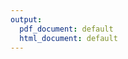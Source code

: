 ```yaml
---
output:
  pdf_document: default
  html_document: default
---
```

\documentclass[final]{beamer}
\usepackage[]{graphicx}
\usepackage[]{color}
%% maxwidth is the original width if it is less than linewidth
%% otherwise use linewidth (to make sure the graphics do not exceed the margin)
\makeatletter
\def\maxwidth{ %
  \ifdim\Gin@nat@width>\linewidth
    \linewidth
  \else
    \Gin@nat@width
  \fi
}
\makeatother

\definecolor{fgcolor}{rgb}{0.345, 0.345, 0.345}
\newcommand{\hlnum}[1]{\textcolor[rgb]{0.686,0.059,0.569}{#1}}%
\newcommand{\hlstr}[1]{\textcolor[rgb]{0.192,0.494,0.8}{#1}}%
\newcommand{\hlcom}[1]{\textcolor[rgb]{0.678,0.584,0.686}{\textit{#1}}}%
\newcommand{\hlopt}[1]{\textcolor[rgb]{0,0,0}{#1}}%
\newcommand{\hlstd}[1]{\textcolor[rgb]{0.345,0.345,0.345}{#1}}%
\newcommand{\hlkwa}[1]{\textcolor[rgb]{0.161,0.373,0.58}{\textbf{#1}}}%
\newcommand{\hlkwb}[1]{\textcolor[rgb]{0.69,0.353,0.396}{#1}}%
\newcommand{\hlkwc}[1]{\textcolor[rgb]{0.333,0.667,0.333}{#1}}%
\newcommand{\hlkwd}[1]{\textcolor[rgb]{0.737,0.353,0.396}{\textbf{#1}}}%
\let\hlipl\hlkwb

\usepackage{framed}
\makeatletter
\newenvironment{kframe}{%
 \def\at@end@of@kframe{}%
 \ifinner\ifhmode%
  \def\at@end@of@kframe{\end{minipage}}%
  \begin{minipage}{\columnwidth}%
 \fi\fi%
 \def\FrameCommand##1{\hskip\@totalleftmargin \hskip-\fboxsep
 \colorbox{shadecolor}{##1}\hskip-\fboxsep
     % There is no \\@totalrightmargin, so:
     \hskip-\linewidth \hskip-\@totalleftmargin \hskip\columnwidth}%
 \MakeFramed {\advance\hsize-\width
   \@totalleftmargin\z@ \linewidth\hsize
   \@setminipage}}%
 {\par\unskip\endMakeFramed%
 \at@end@of@kframe}
\makeatother

\definecolor{shadecolor}{rgb}{.97, .97, .97}
\definecolor{messagecolor}{rgb}{0, 0, 0}
\definecolor{warningcolor}{rgb}{1, 0, 1}
\definecolor{errorcolor}{rgb}{1, 0, 0}
\newenvironment{knitrout}{}{} % an empty environment to be redefined in TeX

\usepackage{alltt}
\usepackage{grffile}
\mode<presentation>{\usetheme{CambridgeUSPOL}}

\usepackage[utf8]{inputenc}
\usepackage{amsfonts}
\usepackage{amsmath}
\usepackage{natbib}
% \usepackage{polski}
\usepackage{graphicx}
\usepackage{array,booktabs,tabularx}
\usepackage{epstopdf}
\usepackage[dvipsnames]{xcolor}
\usepackage{colortbl}
\newcolumntype{Z}{>{\centering\arraybackslash}X}

% rysunki
\usepackage{tikz}
\usepackage{ifthen}
\usepackage{xxcolor}
\usetikzlibrary{arrows}
\usetikzlibrary[topaths]
\usetikzlibrary{decorations.pathreplacing}
%\usepackage{times}\usefonttheme{professionalfonts}  % times is obsolete
\usefonttheme[onlymath]{serif}
\boldmath
\usepackage[orientation=portrait,size=a0,scale=1.4,debug]{beamerposter}                       % e.g. for DIN-A0 poster
%\usepackage[orientation=portrait,size=a1,scale=1.4,grid,debug]{beamerposter}                  % e.g. for DIN-A1 poster, with optional grid and debug output
%\usepackage[size=custom,width=200,height=120,scale=2,debug]{beamerposter}                     % e.g. for custom size poster
%\usepackage[orientation=portrait,size=a0,scale=1.0,printer=rwth-glossy-uv.df]{beamerposter}   % e.g. for DIN-A0 poster with rwth-glossy-uv printer check
% ...
%

\definecolor{red1}{RGB}{254,240,217}
\definecolor{red2}{RGB}{253,204,138}
\definecolor{red3}{RGB}{252,141,89}
\definecolor{red4}{RGB}{227,74,51}
\definecolor{red5}{RGB}{179,0,0}
\usecolortheme{seagull}
\useinnertheme{rectangles}
\setbeamercolor{item projected}{bg=darkred}
% \setbeamertemplate{enumerate items}[default]
\setbeamertemplate{caption}{\insertcaption} 
\setbeamertemplate{navigation symbols}{}
\setbeamercovered{transparent}
\setbeamercolor{block title}{fg=red5,bg=red1}
\setbeamercolor{block body}{fg=black,bg=white}
\setbeamercolor{local structure}{fg=darkred}

\setbeamercolor*{enumerate item}{fg=darkred}
\setbeamercolor*{enumerate subitem}{fg=darkred}
\setbeamercolor*{enumerate subsubitem}{fg=darkred}

\setbeamercolor*{itemize item}{fg=darkred}
\setbeamercolor*{itemize subitem}{fg=darkred}
\setbeamercolor*{itemize subsubitem}{fg=darkred}

\newlength{\columnheight}
\setlength{\columnheight}{85cm}
\renewcommand{\thetable}{}
\def\andname{,}
\authornote{}

\renewcommand{\APACrefatitle}[2]{}
\renewcommand{\bibliographytypesize}{\footnotesize} 
\renewcommand{\APACrefYearMonthDay}[3]{%
  {\BBOP}{#1}
  {\BBCP}
}
\IfFileExists{upquote.sty}{\usepackage{upquote}}{}
\begin{document}





\date{}
\author{\large Micha\l{} Burdukiewicz\inst{1}, Przemys\l{}aw Gagat\inst{1}, S\l{}awomir Jab\l{}o\n{}ski\inst{2}, Jaros\l{}aw Chilimoniuk\inst{1}, Micha\l{} Gaworski\inst{2}, \\ Pawe\l{} Mackiewicz\inst{1} and Marcin \L{}ukaszewicz\inst{2}*\\
\normaltext{*marcin.lukaszewicz@uwr.edu.pl}}
\institute{\small{\textsuperscript{1}University of Wroc\l{}aw, Department of Genomics,
\textsuperscript{2}University of Wroc\l{}aw, Department of Biotransformation
}
}

%Computational and experimental validation of amyloid databases
%Problems with annotation and computational prediction of peptide amyloidogenicity
\title{\huge PhyMet 2 : complex database containing records on methanogens with unique feature (MethanoGram) allowing prediction of culture conditions based on 16S rRNA.}

\begin{frame}
\begin{columns}
\begin{column}{.53\textwidth}
\begin{beamercolorbox}[center,wd=\textwidth]{postercolumn}
\begin{minipage}[T]{.95\textwidth}
\parbox[t][\columnheight]{\textwidth}
{
\begin{block}{Introduction}

Methanogens are methane-producing anaerobic archaea, that can be found in many anaerobic habitats. They are recognized as the largest biogenic source of methane, which is a potent greenhouse gas, and consequently as an important factor in the global carbon cycle. They also show growing potential for biotechnological uses. Our rudimentary knowledge about them results from difficulties with their isolation and culturing in laboratory conditions, which are necessary to describe their phenotype. Innovations in DNA sequencing technologies allowed for rapid development of metagenomics. DNA sequencing of environmental samples resulted in identifying a plethora of new uncultivated methanogens. Therefore, we created PhyMet 2 , the first database that combines description of methanogens and their culturing conditions with genetic information.

\end{block}

\begin{block}{Analysis workflow}
\begin{figure} 
%\includegraphics[width=0.87\columnwidth]{static_figure/ngram_scheme_poster.eps}
\end{figure}

    \end{block}


\begin{block}{Results of cross-validation}

The amyloidogenicity of a given peptide may not depend on the exact sequence of 
amino acids but on its more general properties. 
Henceforth, we created 524,284 amino acid reduced alphabets (from three to six letters) based on physicochemical properties relevant to amyloidogenicity. 

Distribution of mean AUC values of classifiers with various encodings 
for every possible combination of training and testing data set including 
different lengths of sequences. 

% \begin{knitrout}
% \definecolor{shadecolor}{rgb}{0.969, 0.969, 0.969}\color{fgcolor}
% 
% {\centering \includegraphics[width=\maxwidth]{figure/unnamed-chunk-1-1} 
% 
% }
% 
% 
% 
% \end{knitrout}

\tiny
The 
gray circles correspond to the encodings with the AUC outside the 0.95 
confidence interval.

\normalsize	
\bigskip
The predictor based on the best-performing encoding reached the highest AUC (0.8667) 
in classification of the shortest sequences (with the length of 6 residues).

\bigskip

Classifiers based on the full (i.e., unreduced) amino acid alphabet never predicted 
amyloidogenicity better than the best classifier based on the reduced alphabet. 

\bigskip

The standard encodings found in the literature performed worse than other 
analyzed encodings in most categories.

\end{block}
\vfill


% \begin{block}{Quick Permutation Test (QuiPT)}
%     Model and statistic independent permutation tests can be used to filter features obtained through counting n-grams.
%     
%     During a permutation test class labels are randomly exchanged during computation of a significance statistic. p-values are defined as:
%     
% \begin{center}
% \scalebox{0.85}{
% $      
% \textnormal{p-value} = \frac{N_{T_P > T_R}}{N}
% $
% }
% \end{center}
% 
% where $N_{T_P > T_R}$ is number of times when $T_P$ (permuted test statistic) was more extreme than $T_R$ (test statistic for non-permuted data).
% 
% Permutation tests are computationally expensive (especially considering precise estimation of small p-values, because the number of permutations is inversely proportional to the interval between p-values).
% 
% \medskip
% 
% \textbf{Qui}ck \textbf{P}ermutation \textbf{T}est (QuiPT) thanks to the unique parameterization replaces a permutation test with the exact two-sided Fisher's test~\citep{lehmann1986testing} reducing the computation cost. 
%       
%     \end{block}

\vfill




}
\end{minipage}
\end{beamercolorbox}
\end{column}


%new column ------------------------------------------------------    

\begin{column}{.48\textwidth}
\begin{beamercolorbox}[center,wd=\textwidth]{postercolumn}
\begin{minipage}[T]{.95\textwidth}  
\parbox[t][\columnheight]{\textwidth}
{




\begin{block}{Informative n-grams}
% \begin{knitrout}
% \definecolor{shadecolor}{rgb}{0.969, 0.969, 0.969}\color{fgcolor}
% 
% {\centering \includegraphics[width=\maxwidth]{figure/unnamed-chunk-2-1} 
% 
% }
% 
% 
% 
% \end{knitrout}

The frequency of important n-grams used by the best-performing 
classifier in amyloid and non-amyloid sequences. The elements of n-grams are 
amino acids encoded using the best-performing reduced amino acid alphabet. 
X represents any amino acid. Dots and triangles 
denote n-grams occurring in motifs found in respectively amyloidogenic and 
non-amyloidogenic sequences~.

\end{block}
\vfill



\begin{block}{Benchmark results}

\begin{table}[ht]
\centering

\begin{tabular}{ccccc}
  \toprule
Classifier & AUC & MCC & Sens. & Spec. \\ 
  \midrule
AmyloGram & \textbf{0.8972} & \textbf{0.6307} & 0.8658 & 0.7889 \\ 
  \rowcolor{gray!30}PASTA & 0.8550 & 0.4291 & 0.3826 & \textbf{0.9519} \\ 
   FoldAmyloid & 0.7351 & 0.4526 & 0.7517 & 0.7185 \\ 
  \rowcolor{gray!30}APPNN & 0.8343 & 0.5823 & \textbf{0.8859} & 0.7222 \\ 
   \bottomrule
\end{tabular}
\end{table}

The predictor based on the best-performing alphabet, called AmyloGram, was benchmarked against the most popular tools for the detection of amyloid peptides using an external data set \textit{pep424}.

\end{block}
\vfill


\begin{block}{Experimental validation}

Using AmyloGram we analyzed all peptides from AmyLoad database. Eight peptides, described in the database as non-amyloids and assesed by AmyloGram with the highest probability of amyloidogenicity, were validated experimentally using Fourier transform infrared spectroscopy.

% \begin{knitrout}
% \definecolor{shadecolor}{rgb}{0.969, 0.969, 0.969}\color{fgcolor}
% 
% {\centering \includegraphics[width=\maxwidth]{figure/unnamed-chunk-3-1} 
% 
% }
% 
% 
% 
% \end{knitrout}

Seven out of eight peptides had amyloidogenic properties. In addition, three of them were annotated as amyloids by other research groups.

\end{block}
\vfill


\begin{block}{Summary and funding}
Thanks to the reduction of the amino acid alphabet and description of peptides by 
short sub-sequences (n-grams), we were able to create the efficient predictor 
of amyloidogenic sequences called AmyloGram.

\bigskip

Our software is avaible as a web-server: \url{www.smorfland.uni.wroc.pl/shiny/AmyloGram/} and \textbf{R} package: \url{https://cran.r-project.org/package=AmyloGram}.

\bigskip

See AmyloGram preprint: \url{https://peerj.com/preprints/2390/}

\small{This research was partially funded by the KNOW Consortium and National Science Center (2015/17/N/NZ2/01845).}

\end{block}
\vfill

 \begin{block}{Bibliography}
  \tiny{
  \bibliographystyle{apalike}
  \bibliography{references}
  }
  \end{block}
  \vfill  


}
\end{minipage}
\end{beamercolorbox}
\end{column}
\end{columns}  
\end{frame}
\end{document}